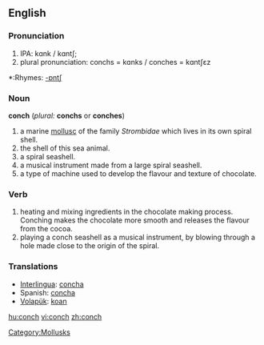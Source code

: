 {{wikipedia}}
==English==
=== Pronunciation === 
#IPA: kɑnk / kɑntʃ; 
#plural pronunciation: conchs = kɑnks / conches = kɑntʃɛz
*:Rhymes: [[Rhymes:English:-ɒntʃ|-ɒntʃ]]

=== Noun === 
'''conch''' (''plural:'' '''conchs''' or '''conches''')

# a marine [[mollusc]] of the family ''Strombidae'' which lives in its own spiral shell.
#the shell of this sea animal. 
#a spiral seashell.
#a musical instrument made from a large spiral seashell.
#a type of machine used to develop the flavour and texture of chocolate.

=== Verb ===
#heating and mixing ingredients in the chocolate making process.  Conching makes the chocolate more smooth and releases the flavour from the cocoa.  
#playing a conch seashell as a musical instrument, by blowing through a hole made close to the origin of the spiral.

=== Translations ===
*[[Interlingua]]: [[concha]]
*Spanish: [[concha]]
*[[Volapük]]: [[koan]]

[[Category:Mollusks]]

[[hu:conch]]
[[vi:conch]]
[[zh:conch]]